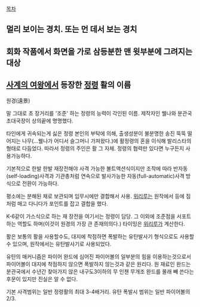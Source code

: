 [[목차]]

== 멀리 보이는 경치. 또는 먼 데서 보는 경치 ==
== 회화 작품에서 화면을 가로 삼등분한 맨 윗부분에 그려지는 대상 ==
== [[사계의 여왕]]에서 등장한 [[정령]] 활의 이름 ==
원경(遠景)

말 그대로 초 장거리를 '조준' 하는 정령의 능력이 각인된 이름. 제작자인 웰나와 분관국 초대국장이 상의끝에 명명했다.

타인에게 귀속되는게 싫은 정령 본인의 부탁에 의해, 출생성분이 불분명한 송진 뚝뚝 떨어지는 나무(...웰나가 어디서 슬그머니 가져왔다.)에 활정령의 혼을 이식해 발리스타의 형태로 다듬었다. 따라서 정령의 주인은 활 그 자체. 정령의 협력만 있다면 누구든지 사용가능하다.

기본적으로 한발 한발 재장전해야 사격 가능한 볼트액션식이지만 조작에 따라 반자동(self-loading)사격과 기관총처럼 연속으로 발사가능한 자동(full-automatic)사격 방식으로 전환이 가능하다.

평소에는 분해된 채로 보관되며 임무시에만 결합해서 사용. [[위리루]]는 원작에서 등에 짐처럼 매고 다니다가 포인트를 잡고 결합을 했다.

K-6같이 가스식으로 하는 재 장전을 여기서는 정령이 담당. 그 이외에 조준점을 서포트하는 역할도 하며(이것이 원경의 가장 큰 존재의의다.) 타이밍은 [[위리루]]가 계산한다.

활은 보통의 활을 사용할수도, 대지에 착점하면 폭발하는 유탄발사기 형식으로도 사용할 수 있으며, 원작에서는 유탄발사기로 사용되었다.

유탄의 매커니즘은 파이어 완드에 심어진 파이어볼의 일부분의 힘을 이용하는것으로서 파이어볼이 대지에 착점하지 않으면 폭발하지 않는것과 같은 원리다. 원 재료인 완드는 분관국에서 수년간 찾아가지 않은 내구도3이하의 무 인챈 무개조 완드를 몰래 빼 쓴다는 후문이 있지만 진실은 알 수 없다.

기본 사격범위는 일반 정령활의 최대 3-4배거리. 유탄 폭발시 범위는 일반 파이어볼의 2/3.
